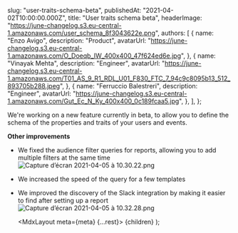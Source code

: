 
  slug: "user-traits-schema-beta",
  publishedAt: "2021-04-02T10:00:00.000Z",
  title: "User traits schema beta",
  headerImage:
    "https://june-changelog.s3.eu-central-1.amazonaws.com/user_schema_8f3043622e.png",
  authors: [
    {
      name: "Enzo Avigo",
      description: "Product",
      avatarUrl:
        "https://june-changelog.s3.eu-central-1.amazonaws.com/O_Doeqb_IW_400x400_47f624ed6e.jpg",
    },
    {
      name: "Vinayak Mehta",
      description: "Engineer",
      avatarUrl:
        "https://june-changelog.s3.eu-central-1.amazonaws.com/T01_AS_9_R1_RDL_U01_F830_FTC_7_94c9c8095b13_512_893705b288.jpeg",
    },
    {
      name: "Ferruccio Balestreri",
      description: "Engineer",
      avatarUrl:
        "https://june-changelog.s3.eu-central-1.amazonaws.com/Gut_Ec_N_Ky_400x400_0c189fcaa5.jpg",
    },
  ],
};

We're working on a new feature currently in beta, to allow you to define the schema of the properties and traits of your users and events.

**Other improvements**

- We fixed the audience filter queries for reports, allowing you to add multiple filters at the same time
  ![Capture d’écran 2021-04-05 à 10.30.22.png](https://june-changelog.s3.eu-central-1.amazonaws.com/Capture_d_ecran_2021_04_05_a_10_30_22_608c4dae33.png)
- We increased the speed of the query for a few templates
- We improved the discovery of the Slack integration by making it easier to find after setting up a report
  ![Capture d’écran 2021-04-05 à 10.32.28.png](https://june-changelog.s3.eu-central-1.amazonaws.com/Capture_d_ecran_2021_04_05_a_10_32_28_e7927c1981.png)

  <MdxLayout meta={meta} {...rest}>
    {children}
  </MdxLayout>
);
